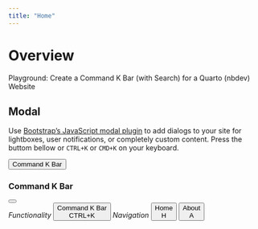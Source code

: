 ```yaml
---
title: "Home"
---
```


# Overview

::: {.callout-note}
Playground: Create a Command K Bar (with Search) for a Quarto (nbdev) Website
:::

## Modal

::: {.callout-tip}
Use [Bootstrap’s JavaScript modal plugin](https://getbootstrap.com/docs/5.2/components/modal/#how-it-works) to add dialogs to your site for lightboxes, user notifications, or completely custom content.
Press the buttom bellow or `CTRL+K` or `CMD+K` on your keyboard. 
:::

<!-- MODAL START -->
<button type="button" class="btn btn-outline-primary" data-bs-toggle="modal" data-bs-target="#command-k">Command K Bar</button>

::: {.modal .fade id="command-k" tabindex="-1" aria-labelledby="exampleModalLabel" aria-hidden="true"}

::: {.modal-dialog .modal-lg .modal-dialog-centered .modal-dialog-scrollable}

::: {.modal-content}

::: {.modal-header}

### Command K Bar {.modal-title .fs-5 id="exampleModalLabel"}

<button type="button" class="btn-close" data-bs-dismiss="modal" aria-label="Close"></button>
<!-- <button type="button" class="btn btn-secondary" data-bs-dismiss="modal">X</button> -->

:::

::: {.modal-body .d-grid .gap-2}

<div id="quarto-search" class="type-textbox" title="Search"></div>

*Functionality*
<button type="button" class="btn btn-outline-primary d-flex"> 
<div class="me-auto p-2">Command K Bar</div >
<div class="p-2">CTRL+K</div >
</button>

*Navigation*
<button type="button" onclick="window.location.assign(location.origin + '/ply_gitpod_quarto_nbdev_command-k-bar/')" class="btn btn-outline-primary d-flex">
<div class="me-auto p-2">Home</div >
<div class="p-2">H</div >
</button>
<button type="button" onclick="window.location.assign(location.origin + '/ply_gitpod_quarto_nbdev_command-k-bar/about.html')" class="btn btn-outline-primary d-flex">
<div class="me-auto p-2">About</div >
<div class="p-2">A</div >
</button>

:::

<!-- ::: {.modal-footer}
::: -->

:::

::: 

::: 

<!-- MODAL END -->